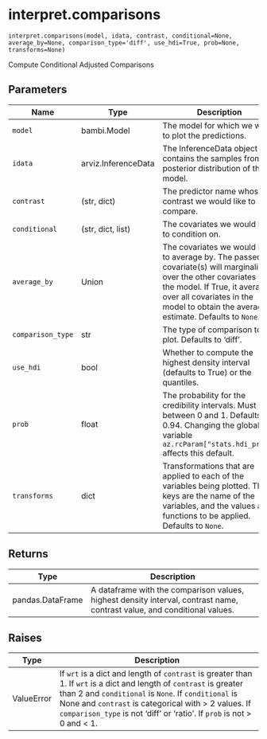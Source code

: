 # interpret.comparisons { #bambi.interpret.comparisons }

`interpret.comparisons(model, idata, contrast, conditional=None, average_by=None, comparison_type='diff', use_hdi=True, prob=None, transforms=None)`

Compute Conditional Adjusted Comparisons

## Parameters

| Name              | Type                | Description                                                                                                                                                                                                                              | Default    |
|-------------------|---------------------|------------------------------------------------------------------------------------------------------------------------------------------------------------------------------------------------------------------------------------------|------------|
| `model`           | bambi.Model         | The model for which we want to plot the predictions.                                                                                                                                                                                     | _required_ |
| `idata`           | arviz.InferenceData | The InferenceData object that contains the samples from the posterior distribution of the model.                                                                                                                                         | _required_ |
| `contrast`        | (str, dict)         | The predictor name whose contrast we would like to compare.                                                                                                                                                                              | _required_ |
| `conditional`     | (str, dict, list)   | The covariates we would like to condition on.                                                                                                                                                                                            | `None`     |
| `average_by`      | Union               | The covariates we would like to average by. The passed covariate(s) will marginalize over the other covariates in the model. If True, it averages over all covariates in the model to obtain the average estimate. Defaults to ``None``. | `None`     |
| `comparison_type` | str                 | The type of comparison to plot. Defaults to 'diff'.                                                                                                                                                                                      | `'diff'`   |
| `use_hdi`         | bool                | Whether to compute the highest density interval (defaults to True) or the quantiles.                                                                                                                                                     | `True`     |
| `prob`            | float               | The probability for the credibility intervals. Must be between 0 and 1. Defaults to 0.94. Changing the global variable ``az.rcParam["stats.hdi_prob"]`` affects this default.                                                            | `None`     |
| `transforms`      | dict                | Transformations that are applied to each of the variables being plotted. The keys are the name of the variables, and the values are functions to be applied. Defaults to ``None``.                                                       | `None`     |

## Returns

| Type             | Description                                                                                                              |
|------------------|--------------------------------------------------------------------------------------------------------------------------|
| pandas.DataFrame | A dataframe with the comparison values, highest density interval, contrast name, contrast value, and conditional values. |

## Raises

| Type       | Description                                                                                                                                                                                                                                                                                                                    |
|------------|--------------------------------------------------------------------------------------------------------------------------------------------------------------------------------------------------------------------------------------------------------------------------------------------------------------------------------|
| ValueError | If `wrt` is a dict and length of ``contrast`` is greater than 1. If `wrt` is a dict and length of ``contrast`` is greater than 2 and ``conditional`` is ``None``. If ``conditional`` is None and ``contrast`` is categorical with > 2 values. If ``comparison_type`` is not 'diff' or 'ratio'. If ``prob`` is not > 0 and < 1. |